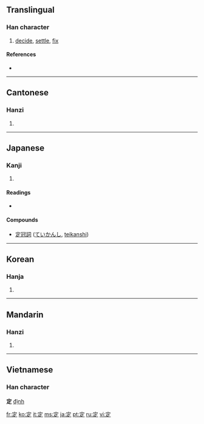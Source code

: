 ==Translingual==
{{Han stroke|[[Image:定-order.gif]]}}

===Han character===
{{Han char|rn=40|rad=宀|as=05|sn=8|four=3080<sub>1</sub>|canj=十一卜人 (JMYO)}}

# [[decide]], [[settle]], [[fix]]

====References====
* {{Han ref|kx=0283.180|dkj=07109|dj=0559.020|hdz=20918.020|uh=5B9A|ud=23450|bh=A977|bd=43383}}

----

==Cantonese==

===Hanzi===
{{yue-hanzi|jyut=|y=ding6}}

# {{defn|Cantonese}}

----

==Japanese==

===Kanji===
{{ja-kanji|grade=3|rs=宀05}}

# {{defn|Japanese}}

====Readings====
* {{ja-readings|on=[[てい]] (tei), [[じょう]] (jō)|kun=[[さだめる]] (sadameru), [[さだまる]] (sadamaru), [[さだめ]] (sadame)}}

====Compounds====
*[[定冠詞]] ([[ていかんし]], [[teikanshi]])

----

==Korean==

===Hanja===
{{ko-hanja|hangeul=정|rv=jeong|mr=chŏng}}

# {{defn|Korean}}

----

==Mandarin==

===Hanzi===
{{cmn-hanzi|pin=[[dìng]] ([[ding4]])|wg=ting<sup>4</sup>}}

# {{defn|Mandarin}}

----

==Vietnamese==

===Han character===
'''定''' [[định]]

[[fr:定]]
[[ko:定]]
[[it:定]]
[[ms:定]]
[[ja:定]]
[[pt:定]]
[[ru:定]]
[[vi:定]]